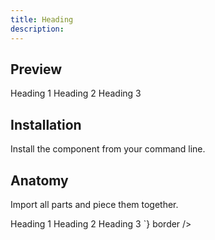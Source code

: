 ```yaml
---
title: Heading
description: 
---
```

## Preview

<Preview>
  <Flex
    css={{
      flexDirection: "column",
      alignItems: "center",
      gap: "$3",
    }}
  >
  <Heading>Heading 1</Heading>
  <Heading size="2">Heading 2</Heading>
  <Heading size="3">Heading 3</Heading>
  </Flex>
</Preview>

## Installation

Install the component from your command line.

<LiveProvider>
    <LiveEditor code={`npm install @odpf/apsara`} border/>
</LiveProvider>


## Anatomy
Import all parts and piece them together.

<LiveProvider>
    <LiveEditor code={`

<Heading>Heading 1</Heading>
<Heading size="2">Heading 2</Heading>
<Heading size="3">Heading 3</Heading>
`} border />
</LiveProvider>
